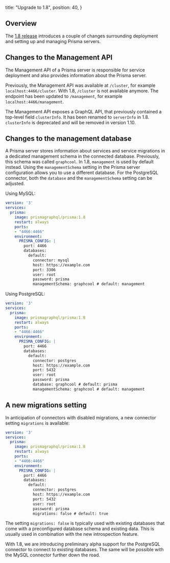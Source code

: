   title: "Upgrade to 1.8",
  position: 40,
}

## Overview

The [1.8 release](https://github.com/graphcool/prisma/releases/tag/1.8.0) introduces a couple of changes surrounding deployment and setting up and managing Prisma servers.

## Changes to the Management API

The Management API of a Prisma server is responsible for service deployment and also provides information about the Prisma server.

Previously, the Management API was available at `/cluster`, for example `localhost:4466/cluster`.
With 1.8, `/cluster` is not available anymore. The endpoint has been updated to `/management`, for example `localhost:4466/management`.

The Management API exposes a GraphQL API, that previously contained a top-level field `clusterInfo`. It has been renamed to `serverInfo` in 1.8. `clusterInfo` is deprecated and will be removed in version 1.10.

## Changes to the management database

A Prisma server stores information about services and service migrations in a dedicated management schema in the connected database. Previously, this schema was called `graphcool`. In 1.8, `management` is used by default instead. Using the `managementSchema` setting in the Prisma server configuration allows you to use a different database. For the PostgreSQL connector, both the `database` and the `managementSchema` setting can be adjusted.

Using MySQL:

```yml
version: '3'
services:
  prisma:
    image: prismagraphql/prisma:1.8
    restart: always
    ports:
    - "4466:4466"
    environment:
      PRISMA_CONFIG: |
        port: 4466
        databases:
          default:
            connector: mysql
            host: https://example.com
            port: 3306
            user: root
            password: prisma
            managementSchema: graphcool # default: management
```

Using PostgreSQL:

```yml
version: '3'
services:
  prisma:
    image: prismagraphql/prisma:1.8
    restart: always
    ports:
    - "4466:4466"
    environment:
      PRISMA_CONFIG: |
        port: 4466
        databases:
          default:
            connector: postgres
            host: https://example.com
            port: 5432
            user: root
            password: prisma
            database: graphcool # default: prisma
            managementSchema: graphcool # default: management
```

## A new migrations setting

In anticipation of connectors with disabled migrations, a new connector setting `migrations` is available:


```yml
version: '3'
services:
  prisma:
    image: prismagraphql/prisma:1.8
    restart: always
    ports:
    - "4466:4466"
    environment:
      PRISMA_CONFIG: |
        port: 4466
        databases:
          default:
            connector: postgres
            host: https://example.com
            port: 5432
            user: root
            password: prisma
            migrations: false # default: true
```

The setting `migrations: false` is typically used with existing databases that come with a preconfigured database schema and existing data. This is usually used in combination with the new introspection feature.

With 1.8, we are introducing preliminary alpha support for the PostgreSQL connector to connect to existing databases. The same will be possible with the MySQL connector further down the road.
